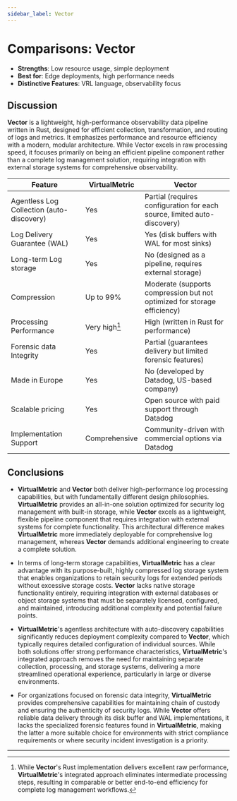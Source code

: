 ```yaml
---
sidebar_label: Vector
---
```


# Comparisons: Vector

- **Strengths**: Low resource usage, simple deployment
- **Best for**: Edge deployments, high performance needs
- **Distinctive Features**: VRL language, observability focus

## Discussion

**Vector** is a lightweight, high-performance observability data pipeline written in Rust, designed for efficient collection, transformation, and routing of logs and metrics. It emphasizes performance and resource efficiency with a modern, modular architecture. While Vector excels in raw processing speed, it focuses primarily on being an efficient pipeline component rather than a complete log management solution, requiring integration with external storage systems for comprehensive observability.

|Feature|VirtualMetric|Vector|
|---|---|---|
|Agentless Log Collection (auto-discovery)|Yes|Partial (requires configuration for each source, limited auto-discovery)|
|Log Delivery Guarantee (WAL)|Yes|Yes (disk buffers with WAL for most sinks)|
|Long-term Log storage|Yes|No (designed as a pipeline, requires external storage)|
|Compression|Up to 99%|Moderate (supports compression but not optimized for storage efficiency)|
|Processing Performance|Very high[^2]|High (written in Rust for performance)|
|Forensic data Integrity|Yes|Partial (guarantees delivery but limited forensic features)|
|Made in Europe|Yes|No (developed by Datadog, US-based company)|
|Scalable pricing|Yes|Open source with paid support through Datadog|
|Implementation Support|Comprehensive|Community-driven with commercial options via Datadog|

## Conclusions

* **VirtualMetric** and **Vector** both deliver high-performance log processing capabilities, but with fundamentally different design philosophies. **VirtualMetric** provides an all-in-one solution optimized for security log management with built-in storage, while **Vector** excels as a lightweight, flexible pipeline component that requires integration with external systems for complete functionality. This architectural difference makes **VirtualMetric** more immediately deployable for comprehensive log management, whereas **Vector** demands additional engineering to create a complete solution.

* In terms of long-term storage capabilities, **VirtualMetric** has a clear advantage with its purpose-built, highly compressed log storage system that enables organizations to retain security logs for extended periods without excessive storage costs. **Vector** lacks native storage functionality entirely, requiring integration with external databases or object storage systems that must be separately licensed, configured, and maintained, introducing additional complexity and potential failure points.

* **VirtualMetric**'s agentless architecture with auto-discovery capabilities significantly reduces deployment complexity compared to **Vector**, which typically requires detailed configuration of individual sources. While both solutions offer strong performance characteristics, **VirtualMetric**'s integrated approach removes the need for maintaining separate collection, processing, and storage systems, delivering a more streamlined operational experience, particularly in large or diverse environments.

* For organizations focused on forensic data integrity, **VirtualMetric** provides comprehensive capabilities for maintaining chain of custody and ensuring the authenticity of security logs. While **Vector** offers reliable data delivery through its disk buffer and WAL implementations, it lacks the specialized forensic features found in **VirtualMetric**, making the latter a more suitable choice for environments with strict compliance requirements or where security incident investigation is a priority.

---

[^1]: Based on in-house performance tests, **VirtualMetric** processes logs up to 8 times faster than **Logstash** with significantly lower resource consumption.

[^2]: While **Vector**'s Rust implementation delivers excellent raw performance, **VirtualMetric**'s integrated approach eliminates intermediate processing steps, resulting in comparable or better end-to-end efficiency for complete log management workflows.
